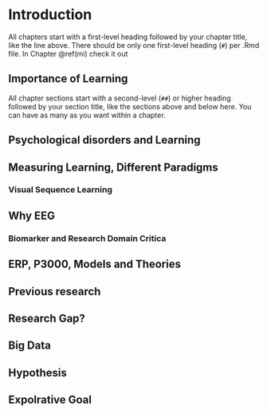 # Introduction {#Intro}

All chapters start with a first-level heading followed by your chapter title, like the line above. There should be only one first-level heading (`#`) per .Rmd file.
In Chapter \@ref(mi) check it out

## Importance of Learning

All chapter sections start with a second-level (`##`) or higher heading followed by your section title, like the sections above and below here. You can have as many as you want within a chapter.

## Psychological disorders and Learning

## Measuring Learning, Different Paradigms 

### Visual Sequence Learning 

## Why EEG 

### Biomarker and Research Domain Critica 

## ERP, P3000, Models and Theories

## Previous research
## Research Gap? 
## Big Data 
## Hypothesis 
## Expolrative Goal 

